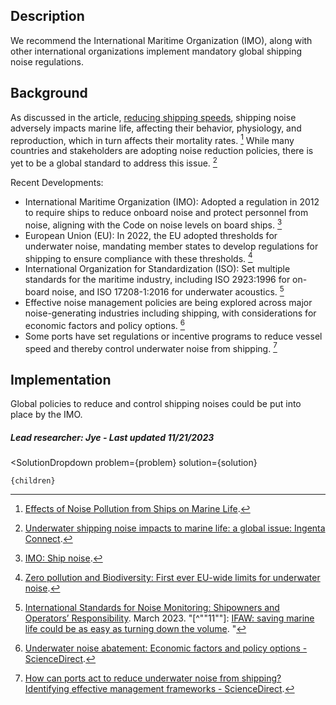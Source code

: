 


## Description

We recommend the International Maritime Organization (IMO), along with other international organizations implement mandatory global shipping noise regulations.

## Background

As discussed in the article, [reducing shipping speeds](https://www.urbancruiseship.org/oceans/ocean_environment/ocean_biodiversity), shipping noise adversely impacts marine life, affecting their behavior, physiology, and reproduction, which in turn affects their mortality rates. [^"1"] While many countries and stakeholders are adopting noise reduction policies, there is yet to be a global standard to address this issue. [^"5"]

Recent Developments:
- International Maritime Organization (IMO): Adopted a regulation in 2012 to require ships to reduce onboard noise and protect personnel from noise, aligning with the Code on noise levels on board ships​. [^"9"]
- European Union (EU): In 2022, the EU adopted thresholds for underwater noise, mandating member states to develop regulations for shipping to ensure compliance with these thresholds​. [^"8"]
- International Organization for Standardization (ISO): Set multiple standards for the maritime industry, including ISO 2923:1996 for on-board noise, and ISO 17208-1:2016 for underwater acoustics​. [^"10"]
- Effective noise management policies are being explored across major noise-generating industries including shipping, with considerations for economic factors and policy options. ​[^"12"]
- Some ports have set regulations or incentive programs to reduce vessel speed and thereby control underwater noise from shipping​. [^"13"]

## Implementation

Global policies to reduce and control shipping noises could be put into place by the IMO.

##### Lead researcher: Jye - Last updated 11/21/2023

[^"1"]:  [Effects of Noise Pollution from Ships on Marine Life](https://www.marineinsight.com/environment/effects-of-noise-pollution-from-ships-on-marine-life/). 
[^"2"]:  [Noise Comparisons](https://www.chem.purdue.edu/chemsafety/Training/PPETrain/dblevels.htm). 
[^"3"]:  [Slow and Steady Saves the Race: We need to regulate underwater noise pollution to protect marine wildlife](https://www.oecd-forum.org/posts/slow-and-steady-saves-the-race-we-need-to-regulate-underwater-noise-pollution-to-protect-marine-wildlife). 
[^"4"]:  [Validated shipping noise maps of the Northeast Atlantic - ScienceDirect](https://www.sciencedirect.com/science/article/pii/S0048969720330266). 
[^"5"]:  [Underwater shipping noise impacts to marine life: a global issue: Ingenta Connect](https://www.ingentaconnect.com/content/ince/incecp/2022/00000264/00000001/art00006). 
[^"6"]:  [A Methodology for Shipping Noise Field Calibration and Excess Noise Estimation: The Azores Case Study](https://www.mdpi.com/2077-1312/10/11/1763). 
[^"7"]:  [Underwater shipping noise impacts to marine life: a global issue: Ingenta Connect](https://www.ingentaconnect.com/content/ince/incecp/2022/00000264/00000001/art00006;jsessionid=109u1rtzit4ag.x-ic-live-02). 
[^"8"]:  [Zero pollution and Biodiversity: First ever EU-wide limits for underwater noise](https://environment.ec.europa.eu/news/zero-pollution-and-biodiversity-first-ever-eu-wide-limits-underwater-noise-2022-11-29_en). 
[^"9"]:  [IMO: Ship noise](https://www.imo.org/en/MediaCentre/HotTopics/Pages/Noise.aspx). 
[^"10"]:  [International Standards for Noise Monitoring: Shipowners and Operators’ Responsibility](https://sinay.ai/en/international-standards-for-noise-monitoring-shipowners-and-operators-responsibility/). March 2023.
"[^""11""]:  [IFAW: saving marine life could be as easy as turning down the volume](https://www.ifaw.org/international/projects/ocean-noise-reduction-globa). "
[^"12"]:  [Underwater noise abatement: Economic factors and policy options - ScienceDirect](https://www.sciencedirect.com/science/article/pii/S1462901118310748?via%3Dihub). 
[^"13"]:  [How can ports act to reduce underwater noise from shipping? Identifying effective management frameworks - ScienceDirect](https://doi.org/10.1016/j.marpolbul.2021.113136). 

  <SolutionDropdown 
    problem={problem} 
    solution={solution}
  >
    {children}
  </SolutionDropdown>
